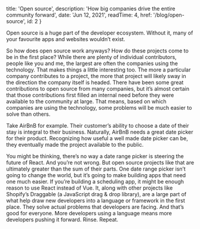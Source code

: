 
  title: 'Open source',
  description: 'How big companies drive the entire community forward',
  date: 'Jun 12, 2021',
  readTime: 4,
  href: '/blog/open-source',
  id: 2
}


  Open source is a huge part of the developer ecosystem. Without it, many of your favourite apps and websites wouldn’t exist.
  <br/>

  So how does open source work anyways? How do these projects come to be in the first place? While there are plenty of individual contributors, people like you and me, the largest are often the companies using the technology. That makes things a little interesting too. The more a particular company contributes to a project, the more that project will likely sway in the direction the company itself is headed. There have been some great contributions to open source from many companies, but it’s almost certain that those contributions first filled an internal need before they were available to the community at large. That means, based on which companies are using the technology, some problems will be much easier to solve than others.
  <br/>

  Take AirBnB for example. Their customer’s ability to choose a date of their stay is integral to their business. Naturally, AirBnB needs a great date picker for their product. Recognizing how useful a well made date picker can be, they eventually made the project available to the public.
  <br/>

  You might be thinking, there’s no way a date range picker is steering the future of React. And you’re not wrong. But open source projects like that are ultimately greater than the sum of their parts. One date range picker isn’t going to change the world, but it’s going to make building apps that need one much easier. If you’re building a scheduling app, it might be enough reason to use React instead of Vue. It, along with other projects like Shopify’s Draggable (a JavaScript drag & drop library), are a large part of what help draw new developers into a language or framework in the first place. They solve actual problems that developers are facing. And that’s good for everyone. More developers using a language means more developers pushing it forward. Rinse. Repeat.